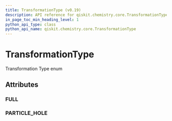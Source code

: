 ```yaml
---
title: TransformationType (v0.19)
description: API reference for qiskit.chemistry.core.TransformationType in qiskit v0.19
in_page_toc_min_heading_level: 1
python_api_type: class
python_api_name: qiskit.chemistry.core.TransformationType
---
```


# TransformationType

<Class id="qiskit.chemistry.core.TransformationType" isDedicatedPage={true} github="https://github.com/qiskit-community/qiskit-aqua/tree/stable/0.7/qiskit/chemistry/core/hamiltonian.py" signature="TransformationType(value)" modifiers="class">
  Transformation Type enum

  ## Attributes

  <span id="transformationtype-full" />

  ### FULL

  <Attribute id="qiskit.chemistry.core.TransformationType.FULL" attributeValue="'full'" />

  <span id="transformationtype-particle-hole" />

  ### PARTICLE\_HOLE

  <Attribute id="qiskit.chemistry.core.TransformationType.PARTICLE_HOLE" attributeValue="'particle_hole'" />
</Class>

